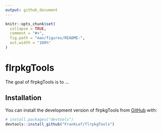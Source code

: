 ```yaml
---
output: github_document
---
```


<!-- README.md is generated from README.Rmd. Please edit that file -->

```r
knitr::opts_chunk$set(
  collapse = TRUE,
  comment = "#>",
  fig.path = "man/figures/README-",
  out.width = "100%"
)
```

# flrpkgTools

<!-- badges: start -->
<!-- badges: end -->

The goal of flrpkgTools is to ...

## Installation

You can install the development version of flrpkgTools from [GitHub](https://github.com/) with:

``` r
# install.packages("devtools")
devtools::install_github("FrankLef/flrpkgTools")
```

